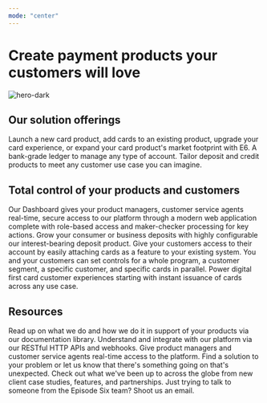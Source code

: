 ```yaml
---
mode: "center"
---
```



# Create payment products your customers will love

<img
    src="/images/hero-dark.png"
    alt="hero-dark"
    className="mx-auto"
/>

<ContactUsButton
/>

<GetStartedButton
/>


## Our solution offerings

<CardGroup cols={2}>
    <Card title="Cards" icon="credit-card" href="episodesix.com" cta="Learn more">
        Launch a new card product, add cards to an existing product, upgrade your card experience, or expand your card product's market footprint with E6.
    </Card>
    <Card title="Ledger" icon="book-open" href="episodesix.com" cta="Learn more">
        A bank-grade ledger to manage any type of account. Tailor deposit and credit products to meet any customer use case you can imagine.
    </Card>
</CardGroup>

## Total control of your products and customers

<CardGroup cols={2}>
    <Card title="A secure and seamless dashboard" href="episodesix.com" cta="Learn more" img="./images/checks-passed.png">
        Our Dashboard gives your product managers, customer service agents real-time, secure access to our platform through a modern web application complete with role-based access and maker-checker processing for key actions.
    </Card>
    <Card title="Interest-bearing deposits" icon="money-bill-trend-up" href="episodesix.com" cta="Learn more">
        Grow your consumer or business deposits with highly configurable our interest-bearing deposit product.
    </Card>
</CardGroup>

<CardGroup cols={3}>
    <Card title="Add cards to any existing product" icon="handshake" cta="Learn more">
        Give your customers access to their account by easily attaching cards as a feature to your existing system.
    </Card>
    <Card title="Set controls at any level" icon="network-wired" cta="Learn more">
        You and your customers can set controls for a whole program, a customer segment, a specific customer, and specific cards in parallel.
    </Card>
    <Card title="Instant card issuance" icon="credit-card-front" href="episodesix.com" cta="Learn more">
        Power digital first card customer experiences starting with instant issuance of cards across any use case.
    </Card>
</CardGroup>

## Resources

<CardGroup cols={3}>
    <Card title="Documentation" icon="books" iconType="duotone" href="episodesix.com" cta="Learn more">
        Read up on what we do and how we do it in support of your products via our documentation library.
    </Card>
    <Card title="Tech Specs" icon="code-simple" iconType="duotone" href="episodesix.com" cta="Learn more">
        Understand and integrate with our platform via our RESTful HTTP APIs and webhooks.
    </Card>
    <Card title="Dashboard" icon="screen-users" iconType="duotone" href="episodesix.com" cta="Learn more">
        Give product managers and customer service agents real-time access to the platform.
    </Card>
    <Card title="Support" icon="credit-card" iconType="duotone" href="episodesix.com" cta="Learn more">
        Find a solution to your problem or let us know that there's something going on that's unexpected.
    </Card>
    <Card title="News" icon="newspaper" iconType="duotone" href="episodesix.com" cta="Learn more">
        Check out what we've been up to across the globe from new client case studies, features, and partnerships.
    </Card>
    <Card title="Contact" icon="message-lines" iconType="duotone" href="episodesix.com" cta="Learn more">
        Just trying to talk to someone from the Episode Six team? Shoot us an email.
    </Card>
</CardGroup>